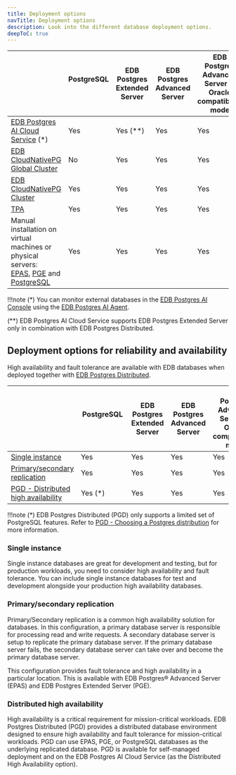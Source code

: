 ```yaml
---
title: Deployment options
navTitle: Deployment options
description: Look into the different database deployment options.
deepToC: true
---
```


|                                                                                                                                                                                          | PostgreSQL &nbsp;&nbsp;&nbsp;&nbsp;&nbsp;&nbsp;&nbsp;&nbsp;&nbsp;&nbsp;&nbsp;&nbsp;&nbsp;&nbsp;&nbsp;&nbsp;&nbsp;&nbsp;&nbsp;&nbsp; | EDB Postgres Extended Server | EDB Postgres Advanced Server | EDB Postgres Advanced Server in Oracle compatibility mode |
|------------------------------------------------------------------------------------------------------------------------------------------------------------------------------------------|-------------------------------------------------------------------------------------------------------------------------------------|------------------------------|------------------------------|-----------------------------------------------------------|
| [EDB Postgres AI Cloud Service](/edb-postgres-ai/cloud-service/) (*)                                                                                                                     | Yes                                                                                                                                 | Yes (**)                     | Yes                          | Yes                                                       |
| [EDB CloudNativePG Global Cluster](/postgres_distributed_for_kubernetes/latest/)                                                                                                         | No                                                                                                                                  | Yes                          | Yes                          | Yes                                                       |
| [EDB CloudNativePG Cluster](/postgres_for_kubernetes/latest/)                                                                                                                            | Yes                                                                                                                                 | Yes                          | Yes                          | Yes                                                       |
| [TPA](/tpa/latest/)                                                                                                                                                                      | Yes                                                                                                                                 | Yes                          | Yes                          | Yes                                                       |
| Manual installation on virtual machines or physical servers: <br/> [EPAS](/epas/latest/installing/), [PGE](/pge/latest/installing/) and [PostgreSQL](/supported-open-source/postgresql/) | Yes                                                                                                                                 | Yes                          | Yes                          | Yes                                                       |

[add HCP as a deployment option when it releases]: #

!!!note 
   (*) You can monitor external databases in the [EDB Postgres AI Console](../console) using the [EDB Postgres AI Agent](../console/estate/agent/).
   
   (**) EDB Postgres AI Cloud Service supports EDB Postgres Extended Server only in combination with EDB Postgres Distributed.

## Deployment options for reliability and availability

High availability and fault tolerance are available with EDB databases when deployed together with [EDB Postgres Distributed](/pgd/latest).

|                                                                       | PostgreSQL &nbsp;&nbsp;&nbsp;&nbsp;&nbsp;&nbsp;&nbsp;&nbsp;&nbsp;&nbsp;&nbsp;&nbsp;&nbsp;&nbsp;&nbsp;&nbsp;&nbsp;&nbsp;&nbsp;&nbsp;&nbsp;&nbsp;&nbsp; | EDB Postgres Extended Server | EDB Postgres Advanced Server | EDB Postgres Advanced Server in Oracle compatibility mode |
|-----------------------------------------------------------------------|-------------------------------------------------------------------------------------------------------------------------------------------------------|------------------------------|------------------------------|-----------------------------------------------------------|
| [Single instance](#single-instance)                                   | Yes                                                                                                                                                   | Yes                          | Yes                          | Yes                                                       |
| [Primary/secondary replication](#primarysecondary-replication)        | Yes                                                                                                                                                   | Yes                          | Yes                          | Yes                                                       |
| [PGD - Distributed high availability](#distributed-high-availability) | Yes (*)                                                                                                                                               | Yes                          | Yes                          | Yes                                                       |

!!!note 
   (*) EDB Postgres Distributed (PGD) only supports a limited set of PostgreSQL features. Refer to [PGD - Choosing a Postgres distribution](/pgd/latest/planning/choosing_server/) for more information.

### Single instance

Single instance databases are great for development and testing, but for
production workloads, you need to consider high availability and fault
tolerance. You can include single instance databases for test and development
alongside your production high availability databases.

### Primary/secondary replication

Primary/Secondary replication is a common high availability solution for
databases. In this configuration, a primary database server is responsible for
processing read and write requests. A secondary database server is setup to
replicate the primary database server. If the primary database server fails, the
secondary database server can take over and become the primary database server. 

This configuration provides fault tolerance and high availability in a
particular location. This is available with EDB Postgres® Advanced Server (EPAS)
and EDB Postgres Extended Server (PGE). 

### Distributed high availability

High availability is a critical requirement for mission-critical workloads. EDB
Postgres Distributed (PGD) provides a distributed database environment designed
to ensure high availability and fault tolerance for mission-critical workloads.
PGD can use EPAS, PGE, or PostgreSQL databases as the underlying replicated
database. PGD is available for self-managed deployment and on the EDB Postgres
AI Cloud Service (as the Distributed High Availability option).


